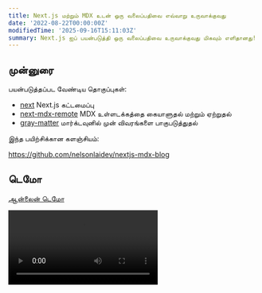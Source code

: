 ```yaml
---
title: Next.js மற்றும் MDX உடன் ஒரு வலைப்பதிவை எவ்வாறு உருவாக்குவது
date: '2022-08-22T00:00:00Z'
modifiedTime: '2025-09-16T15:11:03Z'
summary: Next.js ஐப் பயன்படுத்தி ஒரு வலைப்பதிவை உருவாக்குவது மிகவும் எளிதானது!
---
```


## முன்னுரை

பயன்படுத்தப்பட வேண்டிய தொகுப்புகள்:

- [next](https://github.com/vercel/next.js) Next.js கட்டமைப்பு
- [next-mdx-remote](https://github.com/hashicorp/next-mdx-remote) MDX உள்ளடக்கத்தை கையாளுதல் மற்றும் ஏற்றுதல்
- [gray-matter](https://github.com/jonschlinkert/gray-matter) மார்க்டவுனில் முன் விவரங்களை பாகுபடுத்துதல்

இந்த பயிற்சிக்கான களஞ்சியம்:

https://github.com/nelsonlaidev/nextjs-mdx-blog

## டெமோ

[ஆன்லைன் டெமோ](https://nelsonlai-nextjs-mdx-blog.vercel.app)

<Video src='/videos/blog/how-to-build-a-blog-with-nextjs-and-mdx/demo.mp4' width={1920} height={1080} />

## ஒரு வலைப்பதிவை எவ்வாறு உருவாக்குவது

முதலில், பின்வரும் கட்டளை மூலம் Next.js திட்டத்தை உருவாக்குகிறோம்:

```bash title='முனையம்'
yarn create next-app nextjs-mdx-blog
```

அடுத்து, பின்வரும் கோப்புகளை உருவாக்கவும்:

- `components/layout.jsx` - அனைத்து கூறுகளையும் ஒரு கொள்கலனில் போர்த்தவும் (விருப்பமானது, பாணிக்காக மட்டுமே)
- `date/blog/*.mdx` - வலைப்பதிவு கட்டுரைகள்
- `lib/format-date.js` - தேதியை `மாதம் DD, YYYY` ஆக வடிவமைக்கவும்
- `pages/blog/[slug].jsx` - கட்டுரை பக்கம், [டைனமிக் ரூட்டுகளை](https://nextjs.org/docs/pages/building-your-application/routing/dynamic-routes) பயன்படுத்துகிறது

<TreeView
  defaultExpandedValue={['components', 'data', 'data/blog', 'lib', 'pages', 'pages/blog']}
  collection={{
    id: 'ROOT',
    name: '',
    children: [
      {
        id: 'components',
        name: 'components',
        children: [{ id: 'components/layout.jsx', name: 'layout.jsx' }]
      },
      {
        id: 'data',
        name: 'data',
        children: [
          {
            id: 'data/blog',
            name: 'blog',
            children: [
              { id: 'data/blog/markdown.mdx', name: 'markdown.mdx' },
              { id: 'data/blog/nextjs.mdx', name: 'nextjs.mdx' },
              { id: 'data/blog/react.mdx', name: 'react.mdx' }
            ]
          }
        ]
      },
      {
        id: 'lib',
        name: 'lib',
        children: [
          { id: 'lib/format-date.js', name: 'format-date.js' },
          { id: 'lib/mdx.js', name: 'mdx.js' }
        ]
      },
      {
        id: 'pages',
        name: 'pages',
        children: [
          {
            id: 'pages/blog',
            name: 'blog',
            children: [{ id: 'pages/blog/[slug].jsx', name: '[slug].jsx' }]
          }
        ]
      }
    ]
  }}
/>

### மார்க்டவுன் கோப்புகளை எவ்வாறு கையாளுவது

முதலில் `const root{:js}` - ரூட் கோப்பகம், மற்றும் `process.cwd(){:js}` முறை Node.js செயல்முறையின் தற்போதைய பணி கோப்பகத்தை திருப்பித் தரும்.

```js title='lib/mdx.js'
const root = process.cwd()
```

மற்றொரு மாறி `POSTS_PATH{:.entity.name.constant}` கட்டுரை கோப்புகள் சேமிக்கப்படும் பாதைக்கு.

```js title='lib/mdx.js'
import path from 'path'

const POSTS_PATH = path.join(root, 'data', 'blog') // [!code highlight]
// வெளியீடு: A:/nextjs-mdx-blog/data/blog
```

பின்னர் அந்த கோப்பகத்தின் உள்ளடக்கங்களைப் படிக்க fs ஐப் பயன்படுத்தவும், அதாவது `data/blog` கீழ் உள்ள அனைத்து கோப்பு பெயர்களும்.

```js title='lib/mdx.js'
import fs from 'fs'

export const allSlugs = fs.readdirSync(POSTS_PATH)
// வெளியீடு: ['markdown.mdx', 'nextjs.mdx', 'react.mdx']
```

பின்னர் கோப்பு நீட்டிப்பை அகற்ற ஒரு செயல்பாட்டை எழுதவும், இது பின்னர் பயன்படுத்தப்படும்.

```js title='lib/mdx.js'
export const formatSlug = (slug) => slug.replace(/\.mdx$/, '')
/*
 * எடுத்துக்காட்டு: formatSlug('markdown.mdx')
 * வெளியீடு: 'markdown'
 */
```

அடுத்த படி slug மூலம் கட்டுரை உள்ளடக்கத்தைப் பெறுவது.

```js title='lib/mdx.js'
export const getPostBySlug = async (slug) => {
  const postFilePath = path.join(POSTS_PATH, `${slug}.mdx`)
  // வெளியீடு: A:/nextjs-mdx-blog/data/blog/slug.mdx
  const source = fs.readFileSync(postFilePath)
  // கோப்பு உள்ளடக்கத்தை திருப்பி விடு

  const { content, data } = matter(source)
  /*
   * எடுத்துக்காட்டு:
   *  ---
   *  title: வணக்கம்
   *  slug: home
   *  ---
   *  <h1>வணக்கம் உலகம்!</h1>
   *
   * திரும்பப் பெறுதல்:
   *  {
   *    content: '<h1>வணக்கம் உலகம்!</h1>',
   *    data: {
   *      title: 'வணக்கம்',
   *      slug: 'home'
   *    }
   *  }
   */

  const mdxSource = await serialize(content)
  // உள்ளடக்கத்தை தொடர்ச்சியாக்க (next-mdx-remote) கையாள கொடு

  const frontMatter = {
    ...data,
    slug
  }
  // slug ஐ முன் விவரங்களிலும் வைக்கவும், இது பின்னர் பயன்படுத்தப்படும்

  return {
    source: mdxSource,
    frontMatter
  }
}
```

பின்னர் முகப்புப் பக்கத்தில் காட்டப்பட வேண்டிய அனைத்து கட்டுரைகளையும் நீங்கள் பெறலாம்.

```js title='lib/mdx.js'
export const getAllPosts = () => {
  const frontMatter = []

  allSlugs.forEach((slug) => {
    const source = fs.readFileSync(path.join(POSTS_PATH, slug), 'utf-8')

    const { data } = matter(source)

    frontMatter.push({
      ...data,
      slug: formatSlug(slug),
      date: new Date(data.date).toISOString()
    })
  })

  return frontMatter.sort((a, b) => dateSortDesc(a.date, b.date))
}

// தேதியின்படி இறங்கு வரிசையில் வரிசைப்படுத்தப்பட்டது
const dateSortDesc = (a, b) => {
  if (a > b) return -1
  if (a < b) return 1

  return 0
}
```

### தேதியை வடிவமைத்தல்

```js title='lib/format-date.js'
export const formatDate = (date) =>
  new Date(date).toLocaleDateString('ta', {
    year: 'numeric',
    month: 'long',
    day: 'numeric'
  })
/*
 * formatDate('2022-08-21T00:00:00Z')
 * வெளியீடு: 'ஆகஸ்ட் 21, 2022'
 */
```

### முகப்புப் பக்கம்

```jsx title='pages/index.jsx'
import { formatDate } from '../lib/format-date'
import { getAllPosts } from '../lib/mdx'

import Link from 'next/link'

export default function Home({ posts }) {
  return (
    <>
      <h1 className='mb-8 text-6xl font-bold'>வலைப்பதிவு</h1>
      <hr className='my-8' />
      <ul className='flex flex-col gap-3'>
        {posts.map(({ slug, title, summary, date }) => (
          <li key={slug}>
            <Link href={`/blog/${slug}`}>
              <a className='block rounded-lg border border-solid border-gray-300 p-6 shadow-md'>
                <div className='flex justify-between'>
                  <h2>{title}</h2>
                  <time dateTime={date}>{formatDate(date)}</time>
                </div>
                <p className='mt-4'>{summary}</p>
              </a>
            </Link>
          </li>
        ))}
      </ul>
    </>
  )
}

// அனைத்து கட்டுரைகளையும் பெற getStaticProps ஐப் பயன்படுத்தவும்
export const getStaticProps = async () => {
  const posts = getAllPosts()

  return {
    props: {
      posts
    }
  }
}
```

### கட்டுரை பக்கம்

```jsx title='pages/[slug].jsx'
import { formatDate } from '../../lib/format-date'
import { allSlugs, formatSlug, getPostBySlug } from '../../lib/mdx'

import { MDXRemote } from 'next-mdx-remote'

export default function Blog({ post }) {
  const { title, date } = post.frontMatter

  return (
    <div>
      <h1 className='mb-2 text-6xl font-bold'>{title}</h1>
      <time dateTime={date} className='text-lg font-medium'>
        {formatDate(date)}
      </time>
      <hr className='my-8' />
      <article className='prose max-w-none'>
        <MDXRemote {...post.source} />
      </article>
    </div>
  )
}

export const getStaticProps = async ({ params }) => {
  const post = await getPostBySlug(params.slug)

  return {
    props: {
      post
    }
  }
}

export const getStaticPaths = async () => {
  const paths = allSlugs.map((slug) => ({
    params: {
      slug: formatSlug(slug)
    }
  }))
  /*
   * paths வெளியீடு:
   *   [
   *     { params: { slug: 'markdown' } },
   *     { params: { slug: 'nextjs' } },
   *     { params: { slug: 'react' } }
   *   ]
   */

  return {
    paths,
    fallback: false
  }
}
```

இந்த வழியில், ஒரு எளிய வலைப்பதிவு முடிந்தது.

## பயனுள்ள இணைப்புகள்

- [getStaticPaths](https://nextjs.org/docs/pages/building-your-application/data-fetching/get-static-paths)
- [getStaticProps](https://nextjs.org/docs/pages/building-your-application/data-fetching/get-static-props)
- [டைனமிக் ரூட்டுகள்](https://nextjs.org/docs/pages/building-your-application/routing/dynamic-routes)
- [mdx](https://mdxjs.com/)